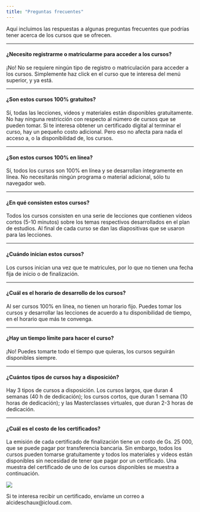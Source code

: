 ```yaml
---
title: "Preguntas frecuentes"
---
```


Aquí incluimos las respuestas a algunas preguntas frecuentes que podrías tener acerca de los cursos que se ofrecen.

***

#### **¿Necesito registrarme o matricularme para acceder a los cursos?**
¡No! No se requiere ningún tipo de registro o matriculación para acceder a los cursos. Simplemente haz click en el curso que te interesa del menú superior, y ya está.

***

#### **¿Son estos cursos 100% gratuitos?**

Sí, todas las lecciones, videos y materiales están disponibles gratuitamente. No hay ninguna restricción con respecto al número de cursos que se pueden tomar. Si te interesa obtener un certificado digital al terminar el curso, hay un pequeño costo adicional. Pero eso no afecta para nada el acceso a, o la disponibilidad de, los cursos.

***

#### **¿Son estos cursos 100% en línea?**

Sí, todos los cursos son 100% en línea y se desarrollan íntegramente en línea. No necesitarás ningún programa o material adicional, sólo tu navegador web.

***

#### **¿En qué consisten estos cursos?**

Todos los cursos consisten en una serie de lecciones que contienen vídeos cortos (5-10 minutos) sobre los temas respectivos desarrollados en el plan de estudios. Al final de cada curso se dan las diapositivas que se usaron para las lecciones.

***

#### **¿Cuándo inician estos cursos?**

Los cursos inician una vez que te matricules, por lo que no tienen una fecha fija de inicio o de finalización.

***

#### **¿Cuál es el horario de desarrollo de los cursos?**

Al ser cursos 100% en línea, no tienen un horario fijo. Puedes tomar los cursos y desarrollar las lecciones de acuerdo a tu disponibilidad de tiempo, en el horario que más te convenga.

***

#### **¿Hay un tiempo límite para hacer el curso?**

¡No! Puedes tomarte todo el tiempo que quieras, los cursos seguirán disponibles siempre.

***

#### **¿Cuántos tipos de cursos hay a disposición?**

Hay 3 tipos de cursos a disposición. Los cursos largos, que duran 4 semanas (40 h de dedicación); los cursos cortos, que duran 1 semana (10 horas de dedicación); y las Masterclasses virtuales, que duran 2-3 horas de dedicación.

***

#### **¿Cuál es el costo de los certificados?**

La emisión de cada certificado de finalización tiene un costo de Gs. 25 000, que se puede pagar por transferencia bancaria. Sin embargo, todos los cursos pueden tomarse gratuitamente y todos los materiales y videos están disponibles sin necesidad de tener que pagar por un certificado. Una muestra del certificado de uno de los cursos disponibles se muestra a continuación.

![](certificado.png)

Si te interesa recibir un certificado, envíame un correo a alcideschaux@icloud.com. 